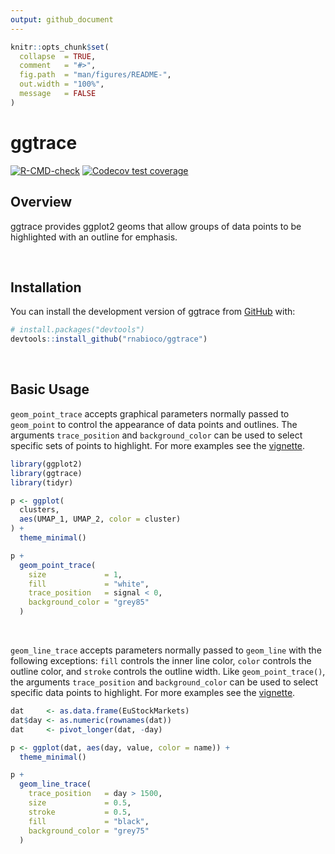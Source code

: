 ```yaml
---
output: github_document
---
```


<!-- README.md is generated from README.Rmd. Please edit that file -->

```r
knitr::opts_chunk$set(
  collapse  = TRUE,
  comment   = "#>",
  fig.path  = "man/figures/README-",
  out.width = "100%",
  message   = FALSE
)
```

# ggtrace

<!-- badges: start -->
[![R-CMD-check](https://github.com/rnabioco/ggtrace/workflows/R-CMD-check/badge.svg)](https://github.com/rnabioco/ggtrace/actions)
[![Codecov test coverage](https://codecov.io/gh/rnabioco/ggtrace/branch/master/graph/badge.svg)](https://codecov.io/gh/rnabioco/ggtrace?branch=master)
<!-- badges: end -->

## Overview

ggtrace provides ggplot2 geoms that allow groups of data points to be highlighted with an outline for emphasis.

<br>

## Installation

You can install the development version of ggtrace from [GitHub](https://github.com/rnabioco/ggtrace) with:

``` r
# install.packages("devtools")
devtools::install_github("rnabioco/ggtrace")
```

<br>

## Basic Usage

`geom_point_trace` accepts graphical parameters normally passed to `geom_point` to control the appearance of data points and outlines. The arguments `trace_position` and `background_color` can be used to select specific sets of points to highlight. For more examples see the [vignette](https://rnabioco.github.io/ggtrace/articles/geom-point-trace.html).

```r
library(ggplot2)
library(ggtrace)
library(tidyr)

p <- ggplot(
  clusters,
  aes(UMAP_1, UMAP_2, color = cluster)
) + 
  theme_minimal()

p +
  geom_point_trace(
    size             = 1,
    fill             = "white",
    trace_position   = signal < 0,
    background_color = "grey85"
  )
```

<br> 

`geom_line_trace` accepts parameters normally passed to `geom_line` with the following exceptions: `fill` controls the inner line color, `color` controls the outline color, and `stroke` controls the outline width. Like `geom_point_trace()`, the arguments `trace_position` and `background_color` can be used to select specific data points to highlight. For more examples see the [vignette](https://rnabioco.github.io/ggtrace/articles/geom-line-trace.html).

```r
dat     <- as.data.frame(EuStockMarkets)
dat$day <- as.numeric(rownames(dat))
dat     <- pivot_longer(dat, -day)

p <- ggplot(dat, aes(day, value, color = name)) +
  theme_minimal()

p +
  geom_line_trace(
    trace_position   = day > 1500,
    size             = 0.5,
    stroke           = 0.5,
    fill             = "black",
    background_color = "grey75"
  )
```
